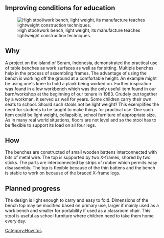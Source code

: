 ==Improving conditions for education==
[[Image:ZitWerkKruk205x183.gif|right|frame|High stool/work bench, light weight, its manufacture teaches lightweight construction techniques.
]]

==Why==
A project on the island of Seram, Indonesia, demonstrated the practical use of table benches as work surfaces as well as for sitting. Multiple benches help in the process of assembling frames. The advantage of using the bench is working off the ground at a comfortable height.  An example might be using one's knee to hold a plank being worked on. 
Further inspiration was found in a low workbench which was the only useful item found in our barn/workshop at the beginning of our tenure in 1983. Crudely put together by a workman, it served us well for years. 
Some children carry their own seats to school. Should such stools not be light weight? 
This exemplifies the need for students to be taught to make things for practical use. One such item could be light weight, collapsible, school furniture of appropriate size. 
As in  many real world situations, floors are not level and so the stool has to be flexible to support its load on all four legs.

==How==
The benches are constructed of small wooden battens interconnected with bits of metal wire. The top is supported by two X-frames, shored by two sticks. The parts are interconnected by strips of rubber which permits easy disassembly. The top is flexible because of the thin battens and the bench is stable to work on because of the braced X-frame legs.

==Planned progress==
The design is light enough to carry and easy to fold. Dimensions of the bench top may be modified based on primary use, larger if mainly used as a work bench and smaller for portability if used as a classroom chair.  This stool is useful as school furniture where children need to take them home every day. 
 




{{Demotechpage}}

[[Category:How tos]]